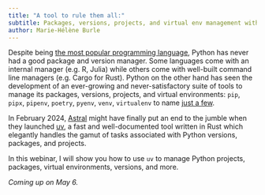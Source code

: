```yaml
---
title: "A tool to rule them all:"
subtitle: Packages, versions, projects, and virtual env management with `uv`
author: Marie-Hélène Burle
---
```


:::{.def}

Despite being [the most popular programming language](https://www.tiobe.com/tiobe-index/), Python has never had a good package and version manager. Some languages come with an internal manager (e.g. R, Julia) while others come with well-built command line managers (e.g. Cargo for Rust). Python on the other hand has seen the development of an ever-growing and never-satisfactory suite of tools to manage its packages, versions, projects, and virtual environments: `pip`, `pipx`, `pipenv`, `poetry`, `pyenv`, `venv`, `virtualenv` to name [just a few](https://chadsmith.dev/python-packaging/).

In February 2024, [Astral](https://astral.sh/) might have finally put an end to the jumble when they launched [uv](https://github.com/astral-sh/uv), a fast and well-documented tool written in Rust which elegantly handles the gamut of tasks associated with Python versions, packages, and projects.

In this webinar, I will show you how to use `uv` to manage Python projects, packages, virtual environments, versions, and more.

:::

*Coming up on May 6.*
<!-- [Slides](wb_uv_slides.qmd){.btn .btn-outline-primary} [(Click and wait: this reveal.js presentation may take a little time to load.)]{.inlinenote} -->
<!-- <br><br> -->

<!-- {{< video https://www.youtube.com/embed/ >}} -->
